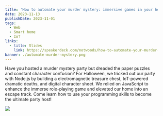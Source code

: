 ```yaml
---
title: 'How to automate your murder mystery: immersive games in your home'
date: 2023-11-13
publishDate: 2023-11-01
tags:
  - Web
  - Smart home
  - IoT
links:
  - title: Slides
    link: https://speakerdeck.com/notwoods/how-to-automate-your-murder-mystery-immersive-games-in-your-home
banner: ./automate-murder-mystery.png
---
```


Have you hosted a murder mystery party but dreaded the paper puzzles and constant character confusion? For Halloween, we tricked out our party with Node.js by building a electromagnetic treasure chest, IoT-powered dramatic deaths, and digital character sheet. We relied on JavaScript to enhance the immerse role-playing game and elevated our home into an escape track. Come learn how to use your programming skills to become the ultimate party host!

![](./automate-murder-mystery.png)
